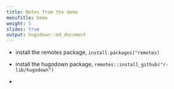 ```yaml
---
title: Notes from the demo
menuTitle: Demo
weight: 5
slides: true
output: hugodown::md_document
---
```


- install the remotes package, `install.packages("remotes)`

- install the hugodown package, `remotes::install_github("r-lib/hugodown")`

- 
